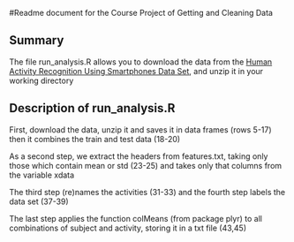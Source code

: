 #Readme document for the Course Project of Getting and Cleaning Data

## Summary

The file run_analysis.R allows you to download the data from the [Human Activity Recognition Using Smartphones Data Set](https://d396qusza40orc.cloudfront.net/getdata%2Fprojectfiles%2FUCI%20HAR%20Dataset.zip), and unzip it in your working directory


## Description of run_analysis.R

First, download the data, unzip it and saves it in data frames (rows 5-17) then it combines the train and test data (18-20)

As a second step, we extract the headers from features.txt, taking only those which contain mean or std (23-25) and takes only that columns from the variable xdata

The third step (re)names the activities (31-33) and the fourth step labels the data set (37-39)

The last step applies the function colMeans (from package plyr) to all combinations of subject and activity, storing it in a txt file (43,45)



